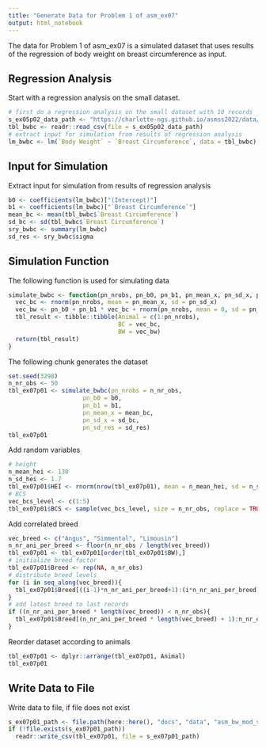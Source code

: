 ```yaml
---
title: "Generate Data for Problem 1 of asm_ex07"
output: html_notebook
---
```


The data for Problem 1 of asm_ex07 is a simulated dataset that uses results of the regression of body weight on breast circumference as input. 


## Regression Analysis
Start with a regression analysis on the small dataset.

```r
# first do a regression analysis on the small dataset with 10 records
s_ex05p02_data_path <- "https://charlotte-ngs.github.io/asmss2022/data/asm_bw_flem.csv"
tbl_bwbc <- readr::read_csv(file = s_ex05p02_data_path)
# extract input for simulation from results of regression analysis
lm_bwbc <- lm(`Body Weight` ~ `Breast Circumference`, data = tbl_bwbc)
```


## Input for Simulation
Extract input for simulation from results of regression analysis

```r
b0 <- coefficients(lm_bwbc)["(Intercept)"]
b1 <- coefficients(lm_bwbc)["`Breast Circumference`"]
mean_bc <- mean(tbl_bwbc$`Breast Circumference`)
sd_bc <- sd(tbl_bwbc$`Breast Circumference`)
sry_bwbc <- summary(lm_bwbc)
sd_res <- sry_bwbc$sigma
```


## Simulation Function
The following function is used for simulating data

```r
simulate_bwbc <- function(pn_nrobs, pn_b0, pn_b1, pn_mean_x, pn_sd_x, pn_sd_res){
  vec_bc <- rnorm(pn_nrobs, mean = pn_mean_x, sd = pn_sd_x)
  vec_bw <- pn_b0 + pn_b1 * vec_bc + rnorm(pn_nrobs, mean = 0, sd = pn_sd_res)
  tbl_result <- tibble::tibble(Animal = c(1:pn_nrobs),
                               BC = vec_bc,
                               BW = vec_bw)
  return(tbl_result)
}
```

The following chunk generates the dataset

```r
set.seed(3298)
n_nr_obs <- 50
tbl_ex07p01 <- simulate_bwbc(pn_nrobs = n_nr_obs, 
                     pn_b0 = b0, 
                     pn_b1 = b1, 
                     pn_mean_x = mean_bc, 
                     pn_sd_x = sd_bc, 
                     pn_sd_res = sd_res)
tbl_ex07p01
```

Add random variables

```r
# height
n_mean_hei <- 130
n_sd_hei <- 1.7
tbl_ex07p01$HEI <- rnorm(nrow(tbl_ex07p01), mean = n_mean_hei, sd = n_sd_hei)
# BCS
vec_bcs_level <- c(1:5)
tbl_ex07p01$BCS <- sample(vec_bcs_level, size = n_nr_obs, replace = TRUE)
```

Add correlated breed

```r
vec_breed <- c("Angus", "Simmental", "Limousin")
n_nr_ani_per_breed <- floor(n_nr_obs / length(vec_breed))
tbl_ex07p01 <- tbl_ex07p01[order(tbl_ex07p01$BW),]
# initialize breed factor
tbl_ex07p01$Breed <- rep(NA, n_nr_obs)
# distribute breed levels
for (i in seq_along(vec_breed)){
  tbl_ex07p01$Breed[((i-1)*n_nr_ani_per_breed+1):(i*n_nr_ani_per_breed)] <- vec_breed[i]  
}
# add latest breed to last records
if ((n_nr_ani_per_breed * length(vec_breed)) < n_nr_obs){
  tbl_ex07p01$Breed[(n_nr_ani_per_breed * length(vec_breed) + 1):n_nr_obs] <- vec_breed[length(vec_breed)]
}
```

Reorder dataset according to animals

```r
tbl_ex07p01 <- dplyr::arrange(tbl_ex07p01, Animal)
tbl_ex07p01
```


## Write Data to File
Write data to file, if file does not exist

```r
s_ex07p01_path <- file.path(here::here(), "docs", "data", "asm_bw_mod_sel.csv")
if (!file.exists(s_ex07p01_path))
  readr::write_csv(tbl_ex07p01, file = s_ex07p01_path)
```

